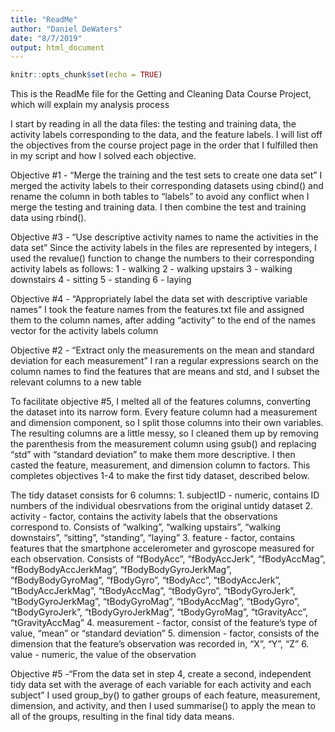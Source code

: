 ```yaml
---
title: "ReadMe"
author: "Daniel DeWaters"
date: "8/7/2019"
output: html_document
---
```


```r
knitr::opts_chunk$set(echo = TRUE)
```

This is the ReadMe file for the Getting and Cleaning Data Course Project, which will explain my analysis process


I start by reading in all the data files: the testing and training data, the activity labels corresponding to the data, and the feature labels. I will list off the objectives from the course project page in the order that I fulfilled then in my script and how I solved each objective.

Objective #1 - "Merge the training and the test sets to create one data set"
  I merged the activity labels to their corresponding datasets using cbind() and rename the column in both tables to "labels" to avoid any conflict when I merge the testing and training data. I then combine the test and training data using rbind().


Objective #3 - "Use descriptive activity names to name the activities in the data set"
  Since the activity labels in the files are represented by integers, I used the revalue() function to change the numbers to their corresponding activity labels as follows:
1 - walking
2 - walking upstairs
3 - walking downstairs
4 - sitting
5 - standing
6 - laying


Objective #4 - "Appropriately label the data set with descriptive variable names"
  I took the feature names from the features.txt file and assigned them to the column names, after adding "activity" to the end of the names vector for the activity labels column


Objective #2 - "Extract only the measurements on the mean and standard deviation for each measurement"
  I ran a regular expressions search on the column names to find the features that are means and std, and I subset the relevant columns to a new table


To facilitate objective #5, I melted all of the features columns, converting the dataset into its narrow form. Every feature column had a measurement and dimension component, so I split those columns into their own variables. The resulting columns are a little messy, so I cleaned them up by removing the parenthesis from the measurement column using gsub() and replacing "std" with "standard deviation" to make them more descriptive. I then casted the feature, measurement, and dimension column to factors. This completes objectives 1-4 to make the first tidy dataset, described below.


The tidy dataset consists for 6 columns:
1. subjectID - numeric, contains ID numbers of the individual obesrvations from the original untidy dataset
2. activity - factor, contains the activity labels that the observations correspond to. Consists of "walking", "walking upstairs", "walking downstairs", "sitting", "standing", "laying"
3. feature - factor, contains features that the smartphone accelerometer and gyroscope measured for each observation. Consists of "fBodyAcc", "fBodyAccJerk", "fBodyAccMag", "fBodyBodyAccJerkMag", "fBodyBodyGyroJerkMag", "fBodyBodyGyroMag", "fBodyGyro", "tBodyAcc", "tBodyAccJerk", "tBodyAccJerkMag", "tBodyAccMag", "tBodyGyro", "tBodyGyroJerk", "tBodyGyroJerkMag", "tBodyGyroMag", "tBodyAccMag", "tBodyGyro", "tBodyGyroJerk", "tBodyGyroJerkMag", "tBodyGyroMag", "tGravityAcc", "tGravityAccMag"
4. measurement - factor, consist of the feature's type of value, "mean" or "standard deviation"
5. dimension - factor, consists of the dimension that the feature's observation was recorded in, "X", "Y", "Z"
6. value - numeric, the value of the observation


Objective #5 -"From the data set in step 4, create a second, independent tidy data set with the average of each variable for each activity and each subject"
  I used group_by() to gather groups of each feature, measurement, dimension, and activity, and then I used summarise() to apply the mean to all of the groups, resulting in the final tidy data means.
